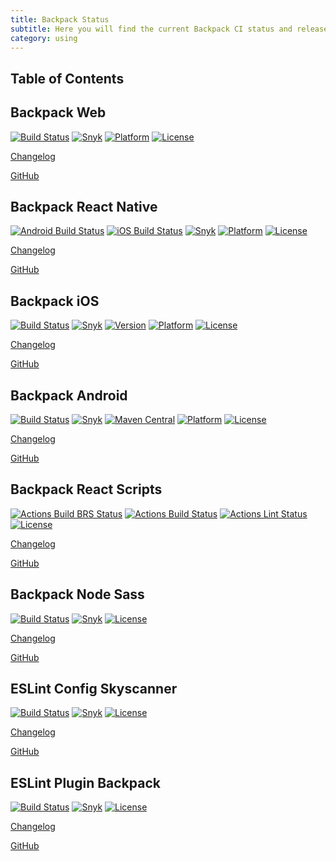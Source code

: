 ```yaml
---
title: Backpack Status
subtitle: Here you will find the current Backpack CI status and release versions.
category: using
---
```

## Table of Contents

## Backpack Web

[![Build Status](https://github.com/Skyscanner/backpack/workflows/Backpack%20CI/badge.svg)](https://github.com/Skyscanner/backpack/actions)
[![Snyk](https://snyk.io/test/github/skyscanner/backpack/badge.svg)](https://snyk.io/test/github/skyscanner/backpack)
[![Platform](https://img.shields.io/badge/platform-web-blue.svg)](https://github.com/Skyscanner/backpack)
[![License](https://img.shields.io/github/license/Skyscanner/backpack.svg)](https://github.com/Skyscanner/backpack/blob/main/LICENSE.txt)

[Changelog](https://github.com/Skyscanner/backpack/blob/main/CHANGELOG.md)

[GitHub](https://github.com/Skyscanner/backpack)

## Backpack React Native

[![Android Build Status](https://github.com/Skyscanner/backpack-react-native/workflows/Android%20CI/badge.svg)](https://github.com/Skyscanner/backpack-react-native/actions)
[![iOS Build Status](https://github.com/Skyscanner/backpack-react-native/workflows/iOS%20CI/badge.svg)](https://github.com/Skyscanner/backpack-react-native/actions)
[![Snyk](https://snyk.io/test/github/skyscanner/backpack-react-native/badge.svg)](https://snyk.io/test/github/skyscanner/backpack-react-native)
[![Platform](https://img.shields.io/badge/platform-native-blue.svg)](https://github.com/Skyscanner/backpack-react-native)
[![License](https://img.shields.io/github/license/Skyscanner/backpack-react-native.svg)](https://github.com/Skyscanner/backpack-react-native/blob/main/LICENSE.txt)

[Changelog](https://github.com/Skyscanner/backpack-react-native/blob/main/CHANGELOG.md)

[GitHub](https://github.com/Skyscanner/backpack-react-native)

## Backpack iOS

[![Build Status](https://github.com/Skyscanner/backpack-ios/workflows/CI/badge.svg)](https://github.com/Skyscanner/backpack-ios/actions)
[![Snyk](https://snyk.io/test/github/skyscanner/backpack-ios/badge.svg)](https://snyk.io/test/github/skyscanner/backpack-ios)
[![Version](https://img.shields.io/cocoapods/v/Backpack.svg?style=flat)](https://cocoapods.org/pods/Backpack)
[![Platform](https://img.shields.io/cocoapods/p/Backpack.svg?style=flat)](https://cocoapods.org/pods/Backpack)
[![License](https://img.shields.io/github/license/Skyscanner/backpack-ios.svg)](https://github.com/Skyscanner/backpack-ios/blob/main/LICENSE.txt)

[Changelog](https://github.com/Skyscanner/backpack-ios/blob/main/CHANGELOG.md)

[GitHub](https://github.com/Skyscanner/backpack-ios)

## Backpack Android

[![Build Status](https://github.com/Skyscanner/backpack-android/workflows/CI/badge.svg)](https://github.com/Skyscanner/backpack-android/actions)
[![Snyk](https://snyk.io/test/github/skyscanner/backpack-android/badge.svg)](https://snyk.io/test/github/skyscanner/backpack-android)
[![Maven Central](https://img.shields.io/maven-central/v/net.skyscanner.backpack/backpack-android)](https://search.maven.org/artifact/net.skyscanner.backpack/backpack-android)
[![Platform](https://img.shields.io/badge/platform-android-green.svg)](https://search.maven.org/artifact/net.skyscanner.backpack/backpack-android)
[![License](https://img.shields.io/github/license/Skyscanner/backpack-android.svg)](https://github.com/Skyscanner/backpack-android/blob/main/LICENSE.txt)

[Changelog](https://github.com/Skyscanner/backpack-android/blob/main/CHANGELOG.md)

[GitHub](https://github.com/Skyscanner/backpack-android)

## Backpack React Scripts

[![Actions Build BRS Status](https://github.com/Skyscanner/backpack-react-scripts/workflows/Build%20BRS/badge.svg)](https://github.com/Skyscanner/backpack-react-scripts/actions?query=workflow%3A%22Build+BRS%22)
[![Actions Build Status](https://github.com/Skyscanner/backpack-react-scripts/workflows/Build/badge.svg)](https://github.com/Skyscanner/backpack-react-scripts/actions?query=workflow%3ABuild)
[![Actions Lint Status](https://github.com/Skyscanner/backpack-react-scripts/workflows/Lint/badge.svg)](https://github.com/Skyscanner/backpack-react-scripts/actions?query=workflow%3ALint)
[![License](https://img.shields.io/github/license/Skyscanner/backpack-react-scripts.svg)](https://github.com/Skyscanner/backpack-react-scripts/blob/fork/LICENSE)

[Changelog](https://github.com/Skyscanner/backpack-react-scripts/blob/fork/packages/react-scripts/CHANGELOG.md)

[GitHub](https://github.com/Skyscanner/backpack-react-scripts)

## Backpack Node Sass

[![Build Status](https://travis-ci.org/Skyscanner/backpack-node-sass.svg?branch=main)](https://travis-ci.org/Skyscanner/backpack-node-sass)
[![Snyk](https://snyk.io/test/github/skyscanner/backpack-node-sass/badge.svg)](https://snyk.io/test/github/skyscanner/backpack-node-sass)
[![License](https://img.shields.io/github/license/Skyscanner/backpack-node-sass.svg)](https://github.com/Skyscanner/backpack-node-sass/blob/main/LICENSE.txt)

[Changelog](https://github.com/Skyscanner/backpack-node-sass/blob/main/CHANGELOG.md)

[GitHub](https://github.com/Skyscanner/backpack-node-sass)

## ESLint Config Skyscanner

[![Build Status](https://github.com/Skyscanner/eslint-config-skyscanner/workflows/ESLint%20Plugin%20Backpack%20CI/badge.svg)](https://github.com/Skyscanner/eslint-config-skyscanner/actions)
[![Snyk](https://snyk.io/test/github/skyscanner/eslint-config-skyscanner/badge.svg)](https://snyk.io/test/github/skyscanner/eslint-config-skyscanner)
[![License](https://img.shields.io/github/license/Skyscanner/eslint-config-skyscanner.svg)](https://github.com/Skyscanner/eslint-config-skyscanner/blob/main/LICENSE.txt)

[Changelog](https://github.com/Skyscanner/eslint-config-skyscanner/blob/main/CHANGELOG.md)

[GitHub](https://github.com/Skyscanner/eslint-config-skyscanner)

## ESLint Plugin Backpack

[![Build Status](https://github.com/Skyscanner/eslint-plugin-backpack/workflows/ESLint%20Plugin%20Backpack%20CI/badge.svg)](https://github.com/Skyscanner/eslint-plugin-backpack/actions)
[![Snyk](https://snyk.io/test/github/skyscanner/eslint-plugin-backpack/badge.svg)](https://snyk.io/test/github/skyscanner/eslint-plugin-backpack)
[![License](https://img.shields.io/github/license/Skyscanner/eslint-plugin-backpack.svg)](https://github.com/Skyscanner/eslint-plugin-backpack/blob/main/LICENSE.txt)

[Changelog](https://github.com/Skyscanner/eslint-plugin-backpack/blob/main/CHANGELOG.md)

[GitHub](https://github.com/Skyscanner/eslint-plugin-backpack)
